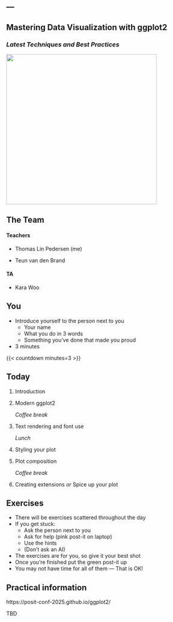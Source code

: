 ---
---

## Mastering Data Visualization with ggplot2
### *Latest Techniques and Best Practices*

::: r-stack
[![](https://github.com/rstudio/hex-stickers/blob/main/PNG/ggplot2.png?raw=true){width="400"}](https://ggplot2.tidyverse.org)
:::

## The Team

::: {.center-y}
#### Teachers
* Thomas Lin Pedersen (me)

* Teun van den Brand

#### TA
* Kara Woo
:::

## You

* Introduce yourself to the person next to you
  - Your name
  - What you do in 3 words
  - Something you've done that made you proud
* 3 minutes

{{< countdown minutes=3 >}}

## Today

1. Introduction
2. Modern ggplot2

   *Coffee break*

3. Text rendering and font use

   *Lunch*

4. Styling your plot
5. Plot composition

   *Coffee break*

6. Creating extensions *or* Spice up your plot

## Exercises

* There will be exercises scattered throughout the day
* If you get stuck:
  - Ask the person next to you
  - Ask for help (pink post-it on laptop)
  - Use the hints
  - (Don't ask an AI)
* The exercises are for you, so give it your best shot
* Once you're finished put the green post-it up
* You may not have time for all of them — That is OK!

## Practical information

https://posit-conf-2025.github.io/ggplot2/

TBD
